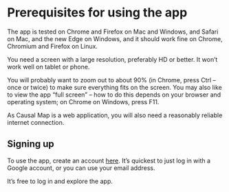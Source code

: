 #  Prerequisites for using the app

The app is tested on Chrome and Firefox on Mac and Windows, and Safari on Mac, and the new Edge on Windows, and it should work fine on Chrome, Chromium and Firefox on Linux. 

::: {.rmdnote}

You need a screen with a large resolution, preferably HD or better. It won’t work well on tablet or phone. 

:::

You will probably want to zoom out to about 90% (in Chrome, press Ctrl – once or twice) to make sure everything fits on the screen. You may also like to view the app "full screen" – how to do this depends on your browser and operating system; on Chrome on Windows, press F11.

::: {.rmdnote}

As Causal Map is a web application, you will also need a reasonably reliable internet connection.

:::


## Signing up

To use the app, create an account [here](https://causalmap.shinyapps.io/CausalMap2/). It's quickest to just log in with a Google account, or you can use your email address.

It's free to log in and explore the app. 

